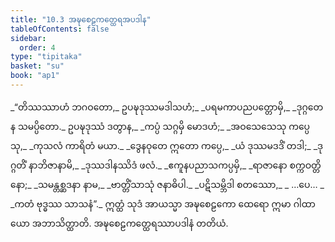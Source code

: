 ```yaml
---
title: "10.3 အဍ္ဎစေဠကတ္ထေရအပဒါန"
tableOfContents: false
sidebar:
  order: 4
type: "tipitaka"
basket: "su"
book: "ap1"
---
```



<DynamicBreadcrumb />

<Division number="14" book="ap1">

<Paragraph number="1782" type="verses" book="ap1">
_“တိဿဿာဟံ ဘဂဝတော,_  
ဥပဍ္ဎဒုဿမဒါသဟံ;_  
_ပရမကာပညပတ္တောမှိ,_  
_ဒုဂ္ဂတေန သမပ္ပိတော._  

</Paragraph>

</Division>
<Division number="15" book="ap1">

<Paragraph number="1783" type="verses" book="ap1">
ဥပဍ္ဎဒုဿံ ဒတွာန,_  
_ကပ္ပံ သဂ္ဂမှိ မောဒဟံ;_  
_အဝသေသေသု ကပ္ပေသု,_  
_ကုသလံ ကာရိတံ မယာ._  

</Paragraph>

</Division>
<Division number="16" book="ap1">

<Paragraph number="1784" type="verses" book="ap1">
_ဒွေနဝုတေ ဣတော ကပ္ပေ,_  
_ယံ ဒုဿမဒဒိံ တဒါ;_  
_ဒုဂ္ဂတိံ နာဘိဇာနာမိ,_  
_ဒုဿဒါနဿိဒံ ဖလံ._  

</Paragraph>

</Division>
<Division number="17" book="ap1">

<Paragraph number="1785" type="verses" book="ap1">
_ဧကူနပညာသကပ္ပမှိ,_  
_ရာဇာနော စက္ကဝတ္တိနော;_  
_သမန္တစ္ဆဒနာ နာမ,_  
_ဗာတ္တိံသာသုံ ဇနာဓိပါ._  

</Paragraph>

</Division>
<Division number="18" book="ap1">

<Paragraph number="1786" type="verses" book="ap1">
_ပဋိသမ္ဘိဒါ စတဿော,_  
_ …ပေ… _  
_ကတံ ဗုဒ္ဓဿ သာသနံ”._  

</Paragraph>

<Paragraph number="1787" book="ap1">
ဣတ္ထံ သုဒံ အာယသ္မာ အဍ္ဎစေဠကော ထေရော ဣမာ ဂါထာယော အဘာသိတ္ထာတိ.

</Paragraph>
</Division>

<Paragraph number="1788" type="center" book="ap1">
အဍ္ဎစေဠကတ္ထေရဿာပဒါနံ တတိယံ.
</Paragraph>